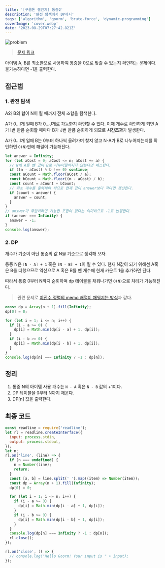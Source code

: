 ```yaml
---
title: '[구름톤 챌린지] 통증2'
description: '완전 탐색에서 DP까지'
tags: ['algorithm', 'goorm', 'brute-force', 'dynamic-programming']
coverImage: 'cover.webp'
date: '2023-08-29T07:27:42.821Z'
---
```


![problem](problem.webp 'cover')

> [문제 링크](https://level.goorm.io/exam/195693/%ED%86%B5%EC%A6%9D-2/quiz/1)

아이템 A, B를 최소한으로 사용하여 통증을 0으로 맞출 수 있는지 확인하는 문제이다. 불가능하다면 -1을 출력한다.

## 접근법

### 1. 완전 탐색

A와 B의 합이 N이 될 때까지 전체 조합을 탐색한다.

A가 0...I개 일때 B가 0...J개로 가능한지 확인할 수 있다. 이때 개수로 확인하게 되면 A가 I번 만큼 순회할 때마다 B가 J번 만큼 순회하게 되므로 **시간초과**가 발생한다.

A가 0...I개 일때 B는 0부터 하나씩 올려가며 찾지 않고 N-A가 B로 나누어지는지를 확인하면 `O(N)`만에 해결이 가능해진다.

```js
let answer = Infinity;
for (let aCost = 0; aCost <= n; aCost += a) {
  // N에 A를 뺀 값이 B로 나누어떨어지지 않는다면 패스한다.
  if ((n - aCost) % b !== 0) continue;
  const aCount = Math.floor(aCost / a);
  const bCount = Math.floor((n - aCost) / b);
  const count = aCount + bCount;
  // 최소 개수를 출력해야 하므로 현재 값이 answer보다 작다면 갱신한다.
  if (count < answer) {
    answer = count;
  }
}
// answer가 무한이라면 가능한 조합이 없다는 의미이므로 -1로 변경한다.
if (answer === Infinity) {
  answer = -1;
}
console.log(answer);
```

### 2. DP

개수가 기준이 아닌 통증의 값 N을 기준으로 생각해 보자.

통증 N은 `[N - A] + 1` 혹은 `[N - B] + 1`이 될 수 있다. 현재 N값이 되기 위해선 A혹은 B를 더했으므로 역산으로 A 혹은 B를 뺀 개수에 현재 카운트 1을 추가하면 된다.

따라서 통증 0부터 N까지 순회하며 dp 테이블을 채워나가면 `O(N)`으로 처리가 가능해진다.

> 관련 문제로 [이진수 정렬의 memo 배열이 채워지는 방식](/posts/goorm-195687)과 같다.

```js
const dp = Array(n + 1).fill(Infinity);
dp[0] = 0;

for (let i = 1; i <= n; i++) {
  if (i - a >= 0) {
    dp[i] = Math.min(dp[i - a] + 1, dp[i]);
  }
  if (i - b >= 0) {
    dp[i] = Math.min(dp[i - b] + 1, dp[i]);
  }
}
console.log(dp[n] === Infinity ? -1 : dp[n]);
```

## 정리

1. 통증 N의 아이템 사용 개수는 `N - A` 혹은 `N - B` 값의 +1이다.
2. DP 테이블을 0부터 N까지 채운다.
3. DP[n] 값을 출력한다.

## 최종 코드

```js
const readline = require('readline');
let rl = readline.createInterface({
  input: process.stdin,
  output: process.stdout,
});
let n;
rl.on('line', (line) => {
  if (n === undefined) {
    n = Number(line);
    return;
  }
  const [a, b] = line.split(' ').map((item) => Number(item));
  const dp = Array(n + 1).fill(Infinity);
  dp[0] = 0;

  for (let i = 1; i <= n; i++) {
    if (i - a >= 0) {
      dp[i] = Math.min(dp[i - a] + 1, dp[i]);
    }
    if (i - b >= 0) {
      dp[i] = Math.min(dp[i - b] + 1, dp[i]);
    }
  }
  console.log(dp[n] === Infinity ? -1 : dp[n]);
  rl.close();
});

rl.on('close', () => {
  // console.log("Hello Goorm! Your input is " + input);
});
```
